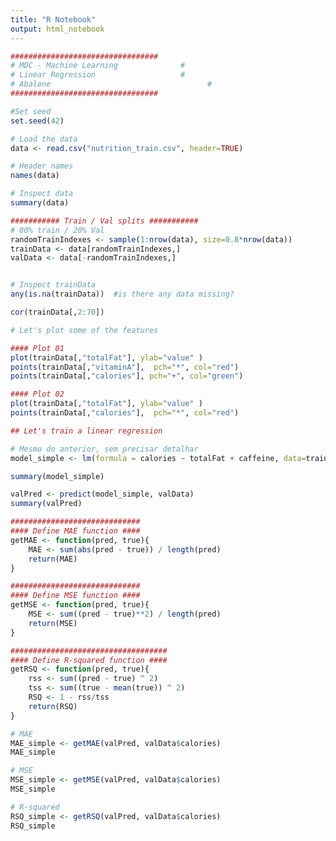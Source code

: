 ```yaml
---
title: "R Notebook"
output: html_notebook
---
```


```r
#################################
# MDC - Machine Learning		      #
# Linear Regression				      #
# Abalone						            #
#################################

#Set seed
set.seed(42)

# Load the data
data <- read.csv("nutrition_train.csv", header=TRUE) 

# Header names
names(data)

# Inspect data
summary(data)

```
```r
########### Train / Val splits ###########
# 80% train / 20% Val
randomTrainIndexes <- sample(1:nrow(data), size=0.8*nrow(data))
trainData <- data[randomTrainIndexes,]
valData <- data[-randomTrainIndexes,]


# Inspect trainData
any(is.na(trainData))  #is there any data missing?

cor(trainData[,2:70])  

```

```r
# Let's plot some of the features

#### Plot 01
plot(trainData[,"totalFat"], ylab="value" )
points(trainData[,"vitaminA"],  pch="*", col="red")
points(trainData[,"calories"], pch="+", col="green")

#### Plot 02
plot(trainData[,"totalFat"], ylab="value" )
points(trainData[,"calories"],  pch="*", col="red")
```

```r
## Let's train a linear regression

# Mesmo do anterior, sem precisar detalhar
model_simple <- lm(formula = calories ~ totalFat + caffeine, data=trainData)

summary(model_simple)

valPred <- predict(model_simple, valData)
summary(valPred)

```

```r
#############################
#### Define MAE function ####
getMAE <- function(pred, true){
    MAE <- sum(abs(pred - true)) / length(pred)
    return(MAE)
}

#############################
#### Define MSE function ####
getMSE <- function(pred, true){
    MSE <- sum((pred - true)**2) / length(pred)
    return(MSE)
}

###################################
#### Define R-squared function ####
getRSQ <- function(pred, true){
    rss <- sum((pred - true) ^ 2)
    tss <- sum((true - mean(true)) ^ 2)
    RSQ <- 1 - rss/tss
    return(RSQ)
}
```


```r

# MAE
MAE_simple <- getMAE(valPred, valData$calories)
MAE_simple

# MSE
MSE_simple <- getMSE(valPred, valData$calories)
MSE_simple

# R-squared
RSQ_simple <- getRSQ(valPred, valData$calories)
RSQ_simple

```

